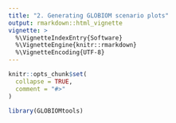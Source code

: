 ```yaml
---
title: "2. Generating GLOBIOM scenario plots"
output: rmarkdown::html_vignette
vignette: >
  %\VignetteIndexEntry{Software}
  %\VignetteEngine{knitr::rmarkdown}
  %\VignetteEncoding{UTF-8}
---
```


```r
knitr::opts_chunk$set(
  collapse = TRUE,
  comment = "#>"
)
```



```r
library(GLOBIOMtools)
```
